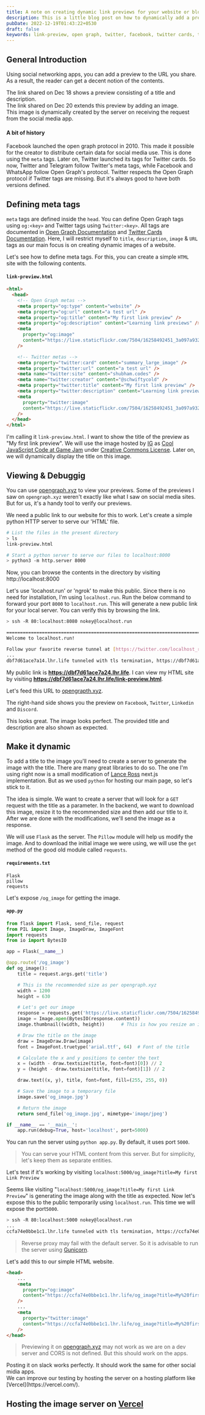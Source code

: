 ```yaml
---
title: A note on creating dynamic link previews for your website or blog
description: This is a little blog post on how to dynamically add a preview of your website while posting on social media
pubDate: 2022-12-19T01:43:22+0530
draft: false
keywords: link-preview, open graph, twitter, facebook, twitter cards, telegram, whatsapp, link sharing, ngrok, localhost.run, python, python3, port forwarding, reverse tunneling, opengraph.xyz, localhost, hosting, templating. templating og, python, pillow, python3, localhost.run, port forwarding
---
```



## General Introduction

Using social networking apps, you can add a preview to the URL you share.
As a result, the reader can get a decent notion of the contents.

<BlogImageWithContext src={LinkPreviewDemo} aspectRatio="1" width="200" alt="Preview of telegram">
  <div>
    The link shared on Dec 18 shows a preview consisting of a title and
    description.
  </div>
  <div>The link shared on Dec 20 extends this preview by adding an image.</div>
  <div>
    This image is dynamically created by the server on receiving the request
    from the social media app.
  </div>
</BlogImageWithContext>

#### A bit of history

Facebook launched the open graph protocol in 2010.
This made it possible for the creator to distribute certain data for social media use.
This is done using the `meta` tags.
Later on, Twitter launched its tags for Twitter cards.
So now, Twitter and Telegram follow Twitter's meta tags, while Facebook and WhatsApp follow Open Graph's protocol.
Twitter respects the Open Graph protocol if Twitter tags are missing.
But it's always good to have both versions defined.

## Defining meta tags

`meta` tags are defined inside the `head`.
You can define Open Graph tags using `og:<key>` and Twitter tags using `Twitter:<key>`.
All tags are documented in [Open Graph Documentation](https://ogp.me/) and [Twitter Cards Documentation](https://developer.twitter.com/en/docs/twitter-for-websites/cards/guides/getting-started).
Here, I will restrict myself to `title`, `description`, `image` & `URL` tags as our main focus is on creating dynamic images of a website.

Let's see how to define meta tags.
For this, you can create a simple `HTML` site with the following contents.

#### `link-preview.html`

```html
<html>
  <head>
    <!-- Open Graph metas -->
    <meta property="og:type" content="website" />
    <meta property="og:url" content="a test url" />
    <meta property="og:title" content="My first link preview" />
    <meta property="og:description" content="Learning link previews" />
    <meta
      property="og:image"
      content="https://live.staticflickr.com/7504/16258492451_3a097a932a_k.jpg"
    />

    <!-- Twitter metas -->
    <meta property="twitter:card" content="summary_large_image" />
    <meta property="twitter:url" content="a test url" />
    <meta name="twitter:site" content="shubham.codes" />
    <meta name="twitter:creator" content="@schwiftycold" />
    <meta property="twitter:title" content="My first link preview" />
    <meta property="twitter:description" content="Learning link previews" />
    <meta
      property="twitter:image"
      content="https://live.staticflickr.com/7504/16258492451_3a097a932a_k.jpg"
    />
  </head>
</html>
```

I'm calling it `link-preview.html`.
I want to show the title of the preview as "My first link preview".
We will use the image hosted by [IG](https://flic.kr/ps/jAWKs) as [Cool JavaScript Code at Game Jam](https://flic.kr/p/qLH2nn) under [Creative Commons License](https://creativecommons.org/licenses/by/2.0/).
Later on, we will dynamically display the title on this image.

## Viewing & Debuggig

You can use [opengraph.xyz](https://www.opengraph.xyz/) to view your previews.
Some of the previews I saw on `opengraph.xyz` weren't exactly like what I saw on social media sites.
But for us, it's a handy tool to verify our previews.

We need a public link to our website for this to work.
Let's create a simple python HTTP server to serve our 'HTML' file.

```bash
# List the files in the present directory
> ls
link-preview.html

# Start a python server to serve our files to localhost:8000
> python3 -m http.server 8000
```

Now, you can browse the contents in the directory by visiting http://localhost:8000

Let's use 'locahost.run' or 'ngrok' to make this public.
Since there is no need for installation, I'm using `localhost.run`.
Run the below command to forward your port `8000` to `localhost.run`.
This will generate a new public link for your local server.
You can verify this by browsing the link.

```bash
> ssh -R 80:localhost:8080 nokey@localhost.run

===============================================================================
Welcome to localhost.run!

Follow your favorite reverse tunnel at [https://twitter.com/localhost_run].
...
dbf7d61ace7a14.lhr.life tunneled with tls termination, https://dbf7d61ace7a24.lhr.life
```

My public link is **https://dbf7d61ace7a24.lhr.life**.
I can view my HTML site by visiting **https://dbf7d61ace7a24.lhr.life/link-preview.html**.

Let's feed this URL to [opengrapth.xyz](https://www.opengraph.xyz/).

<BlogImageWithContext src={OpenGrapgDebugging} aspectRatio="16/9" width="768" alt="Preview of opengrapth.xyz" />

The right-hand side shows you the preview on `Facebook`, `Twitter`, `Linkedin` and `Discord`.

<BlogImageWithContext src={OpenGrapgDebuggingPreview} alt="Zoomed out preview of opengraph.xyz">
  This looks great. The image looks perfect. The provided title and description
  are also shown as expected.
</BlogImageWithContext>

## Make it dynamic

To add a title to the image you'll need to create a server to generate the image with the title.
There are many great libraries to do so. 
The one I'm using right now is a small modification of [Lance Ross](https://lanceross.xyz/) next.js implementation. 
But as we used `python` for hosting our main page, so let's stick to it. 

The idea is simple. 
We want to create a server that will look for a `GET` request with the title as a parameter. 
In the backend, we want to download this image, resize it to the recommended size and then add our title to it. 
After we are done with the modifications, we'll send the image as a response. 

We will use `Flask` as the server. 
The `Pillow` module will help us modify the image. 
And to download the initial image we were using, we will use the `get` method of the good old module called `requests`.

#### `requirements.txt`
```
Flask
pillow
requests
```

Let's expose `/og_image` for getting the image. 

#### `app.py`
```python
from flask import Flask, send_file, request
from PIL import Image, ImageDraw, ImageFont
import requests
from io import BytesIO

app = Flask(__name__)

@app.route('/og_image')
def og_image():
    title = request.args.get('title')

    # This is the recommended size as per opengraph.xyz
    width = 1200
    height = 630

    # Let's get our image 
    response = requests.get('https://live.staticflickr.com/7504/16258492451_3a097a932a_k.jpg')
    image = Image.open(BytesIO(response.content))   
    image.thumbnail((width, height))      # This is how you resize an image

    # Draw the title on the image
    draw = ImageDraw.Draw(image)
    font = ImageFont.truetype('arial.ttf', 64)  # Font of the title

    # Calculate the x and y positions to center the text
    x = (width - draw.textsize(title, font=font)[0]) // 2
    y = (height - draw.textsize(title, font=font)[1]) // 2

    draw.text((x, y), title, font=font, fill=(255, 255, 0))

    # Save the image to a temporary file
    image.save('og_image.jpg')

    # Return the image
    return send_file('og_image.jpg', mimetype='image/jpeg')

if __name__ == '__main__':
    app.run(debug=True, host='localhost', port=5000)
```

You can run the server using `python app.py`. By default, it uses port `5000`. 

> You can serve your HTML content from this server. But for simplicity, let's keep them as separate entities. 

Let's test if it's working by visiting `localhost:5000/og_image?title=My first Link Preview`

<BlogImage src={FlaskAppPreviewImage} alt="Flask app preview image" />

Seems like visiting "`localhost:5000/og_image?title=My first Link Preview`" is generating the image along with the title as expected.
Now let's expose this to the public temporarily using `localhost.run`. This time we will expose the port`5000`.

```bash
> ssh -R 80:localhost:5000 nokey@localhost.run
...
ccfa74e0bbe1c1.lhr.life tunneled with tls termination, https://ccfa74e0bbe1c1.lhr.life
```

> Reverse proxy may fail with the default server. So it is advisable to run the server using [Gunicorn](https://gunicorn.org/). 

Let's add this to our simple HTML website.

```html
<head>
    ...
    <meta
      property="og:image"
      content="https://ccfa74e0bbe1c1.lhr.life/og_image?title=My%20first%20link%20preview"
    />
    ...
    <meta
      property="twitter:image"
      content="https://ccfa74e0bbe1c1.lhr.life/og_image?title=My%20first%20link%20preview"
    />
</head>
````

> Previewing it on [opengraph.xyz](https://opengraph.xyz) may not work as we are on a dev server and CORS is not defined. But this should work on the apps. 

<BlogImageWithContext src={SlackPreview} alt="slack preview" width="300">
    <div>Posting it on slack works perfectly. It should work the same for other social midia apps.</div> 
    <div>We can improve our testing by hosting the server on a hosting platform like [Vercel](https://vercel.com/).</div>
</BlogImageWithContext>

## Hosting the image server on [Vercel](https://vercel.com/)